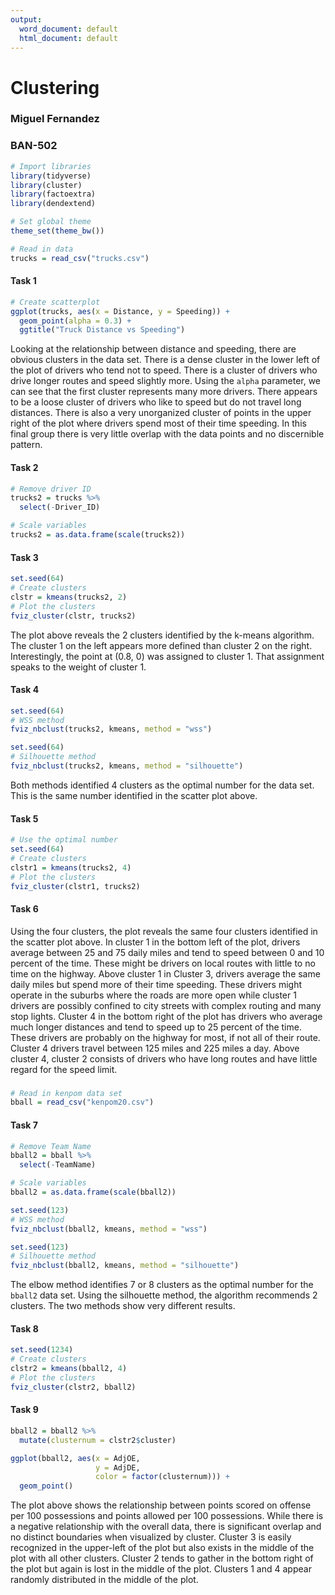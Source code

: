 ---
output:
  word_document: default
  html_document: default
---
# Clustering
### Miguel Fernandez
### BAN-502

```{r, message=FALSE}
# Import libraries
library(tidyverse)
library(cluster)
library(factoextra)
library(dendextend)

# Set global theme
theme_set(theme_bw())
```

```{r, message=FALSE}
# Read in data
trucks = read_csv("trucks.csv")
```

#### Task 1
```{r}
# Create scatterplot
ggplot(trucks, aes(x = Distance, y = Speeding)) +
  geom_point(alpha = 0.3) +
  ggtitle("Truck Distance vs Speeding")
```

Looking at the relationship between distance and speeding, there are obvious clusters in the data set. There is a dense cluster in the lower left of the plot of drivers who tend not to speed. There is a cluster of drivers who drive longer routes and speed slightly more. Using the `alpha` parameter, we can see that the first cluster represents many more drivers. There appears to be a loose cluster of drivers who like to speed but do not travel long distances. There is also a very unorganized cluster of points in the upper right of the plot where drivers spend most of their time speeding. In this final group there is very little overlap with the data points and no discernible pattern.

#### Task 2
```{r}
# Remove driver ID
trucks2 = trucks %>%
  select(-Driver_ID)

# Scale variables
trucks2 = as.data.frame(scale(trucks2))
```

#### Task 3
```{r}
set.seed(64)
# Create clusters
clstr = kmeans(trucks2, 2)
# Plot the clusters
fviz_cluster(clstr, trucks2)
```

The plot above reveals the 2 clusters identified by the k-means algorithm. The cluster 1 on the left appears more defined than cluster 2 on the right. Interestingly, the point at (0.8, 0) was assigned to cluster 1. That assignment speaks to the weight of cluster 1.

#### Task 4
```{r}
set.seed(64)
# WSS method
fviz_nbclust(trucks2, kmeans, method = "wss")

set.seed(64)
# Silhouette method
fviz_nbclust(trucks2, kmeans, method = "silhouette")
```

Both methods identified 4 clusters as the optimal number for the data set. This is the same number identified in the scatter plot above. 

#### Task 5
```{r}
# Use the optimal number
set.seed(64)
# Create clusters
clstr1 = kmeans(trucks2, 4)
# Plot the clusters
fviz_cluster(clstr1, trucks2)
```

#### Task 6  
Using the four clusters, the plot reveals the same four clusters identified in the scatter plot above. In cluster 1 in the bottom left of the plot, drivers average between 25 and 75 daily miles and tend to speed between 0 and 10 percent of the time. These might be drivers on local routes with little to no time on the highway. Above cluster 1 in Cluster 3, drivers average the same daily miles but spend more of their time speeding. These drivers might operate in the suburbs where the roads are more open while cluster 1 drivers are possibly confined to city streets with complex routing and many stop lights. Cluster 4 in the bottom right of the plot has drivers who average much longer distances and tend to speed up to 25 percent of the time. These drivers are probably on the highway for most, if not all of their route. Cluster 4 drivers travel between 125 miles and 225 miles a day. Above cluster 4, cluster 2 consists of drivers who have long routes and have little regard for the speed limit.

###
###
###

```{r, message=FALSE}
# Read in kenpom data set
bball = read_csv("kenpom20.csv")
```

#### Task 7
```{r}
# Remove Team Name
bball2 = bball %>%
  select(-TeamName)

# Scale variables
bball2 = as.data.frame(scale(bball2))
```

```{r}
set.seed(123)
# WSS method
fviz_nbclust(bball2, kmeans, method = "wss")

set.seed(123)
# Silhouette method
fviz_nbclust(bball2, kmeans, method = "silhouette")
```

The elbow method identifies 7 or 8 clusters as the optimal number for the `bball2` data set. Using the silhouette method, the algorithm recommends 2 clusters. The two methods show very different results. 

#### Task 8
```{r}
set.seed(1234)
# Create clusters
clstr2 = kmeans(bball2, 4)
# Plot the clusters
fviz_cluster(clstr2, bball2)
```

#### Task 9
```{r}
bball2 = bball2 %>%
  mutate(clusternum = clstr2$cluster)

ggplot(bball2, aes(x = AdjOE,
                   y = AdjDE,
                   color = factor(clusternum))) +
  geom_point()
```

The plot above shows the relationship between points scored on offense per 100 possessions and points allowed per 100 possessions. While there is a negative relationship with the overall data, there is significant overlap and no distinct boundaries when visualized by cluster. Cluster 3 is easily recognized in the upper-left of the plot but also exists in the middle of the plot with all other clusters. Cluster 2 tends to gather in the bottom right of the plot but again is lost in the middle of the plot. Clusters 1 and 4 appear randomly distributed in the middle of the plot. 








